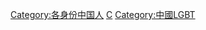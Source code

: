 {{Commonscat|LGBT people from China}}
{{兩岸四地分類/一般|this=|topic=LGBT人物
|陸=中國大陸LGBT人物
|台=台灣LGBT人物
|港=香港LGBT人物
|澳=澳門LGBT人物
}}

[[Category:各身份中国人|Category:各身份中国人]]
[[Category:亚洲各国LGBT人物|C]]
[[Category:中國LGBT|Category:中國LGBT]]